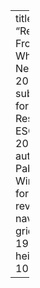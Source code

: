 ---
title: "Research Frontiers: What’s Next?"
date: 2023/12/13
subtitle: AI for Research, ESCP, 2023-2024
author: Pablo Winant
format:
  revealjs:
    navigation: grid
    width: 1920
    height: 1080

---